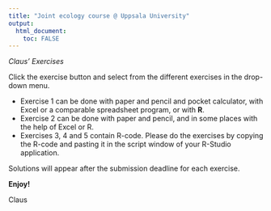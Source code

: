 ```yaml
---
title: "Joint ecology course @ Uppsala University"
output: 
  html_document:
    toc: FALSE
---
```

*Claus' Exercises*

Click the exercise button and select from the different exercises in the drop-down menu. 

- Exercise 1 can be done with paper and pencil and pocket calculator, with Excel or a comparable spreadsheet program, or with **R**.
- Exercise 2 can be done with paper and pencil, and in some places with the help of Excel or R.
- Exercises 3, 4 and 5 contain R-code. Please do the exercises by copying the R-code and pasting it in the script window of your R-Studio application.

Solutions will appear after the submission deadline for each exercise.

**Enjoy!**

Claus



